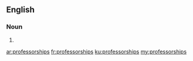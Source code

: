 ==English==

===Noun===
{{head|en}}

# {{plural of|professorship}}

[[ar:professorships]]
[[fr:professorships]]
[[ku:professorships]]
[[my:professorships]]